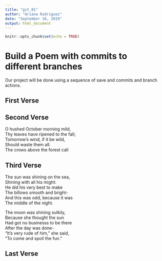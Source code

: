 ```yaml
---
title: "git_01"
author: "Ariana Rodriguez"
date: "September 16, 2019"
output: html_document
---
```


```r
knitr::opts_chunk$set(echo = TRUE)
```
# Build a Poem with commits to different branches
Our project will be done using a sequence of save and commits and branch actions.
<!-- Do not modify or change any text in "!--" bracketed areas such as this --- these are instructions to
you, if you change any of this the git program will notice it and compromise your git merging strategy !-->

## First Verse 
<!--Put the first five lines of a poem by Lewis Carrol in this section!-->

## Second Verse
<!--Put the first five lines of a poem by Robert Frost here!-->

O hushed October morning mild,  
Thy leaves have ripened to the fall;  
Tomorrow's wind, if it be wild,  
Should waste them all.  
The crows above the forest call

## Third Verse
<!--Put the first two verses of The Walrus and the Carpenter here!-->

The sun was shining on the sea,  
Shining with all his might:  
He did his very best to make  
The billows smooth and bright-  
And this was odd, because it was  
The middle of the night.  

The moon was shining sulkily,  
Because she thought the sun  
Had got no businesss to be there  
After the day was done-  
"It's very rude of him," she said,  
"To come and spoil the fun."    

## Last Verse
<!--Put a short poem of your choice 8-20 lines,here!-->
